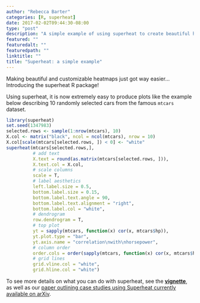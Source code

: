 ```yaml
--- 
author: "Rebecca Barter" 
categories: [R, superheat] 
date: 2017-02-02T09:44:30-08:00 
type: "post" 
description: "A simple example of using superheat to create beautiful heatmaps." 
featured: "" 
featuredalt: "" 
featuredpath: "" 
linktitle: "" 
title: "Superheat: a simple example" 
---
```


Making beautiful and customizable heatmaps just got way easier... Introducing the superheat R package!


Using superheat, it is now extremely easy to produce plots like the example below describing 10 randomly selected cars from the famous `mtcars` dataset.

```r
library(superheat)
set.seed(1347983)
selected.rows <- sample(1:nrow(mtcars), 10)
X.col <- matrix("black", ncol = ncol(mtcars), nrow = 10)
X.col[scale(mtcars[selected.rows, ]) < 0] <- "white"
superheat(mtcars[selected.rows,], 
          # add text
          X.text = round(as.matrix(mtcars[selected.rows, ])),
          X.text.col = X.col,
          # scale columns
          scale = T, 
          # label aesthetics
          left.label.size = 0.5,
          bottom.label.size = 0.15,
          bottom.label.text.angle = 90,
          bottom.label.text.alignment = "right",
          bottom.label.col = "white",
          # dendrogram
          row.dendrogram = T,
          # top plot
          yt = sapply(mtcars, function(x) cor(x, mtcars$hp)),
          yt.plot.type = "bar",
          yt.axis.name = "correlation\nwith\nhorsepower",
          # column order
          order.cols = order(sapply(mtcars, function(x) cor(x, mtcars$hp))),
          # grid lines
          grid.vline.col = "white",
          grid.hline.col = "white")

```


To see more details on what you can do with superheat, see the **[vignette](https://rlbarter.github.io/superheat/)**, as well as our [paper outlining case studies using Superheat currently available on arXiv](https://arxiv.org/abs/1512.01524).